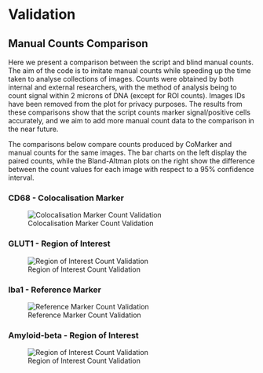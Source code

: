 # Validation

## Manual Counts Comparison

Here we present a comparison between the script and blind manual counts. The aim of the code is to imitate manual counts while speeding up the time taken to analyse collections of images. Counts were obtained by both internal and external researchers, with the method of analysis being to count signal within 2 microns of DNA (except for ROI counts). Images IDs have been removed from the plot for privacy purposes. The results from these comparisons show that the script counts marker signal/positive cells accurately, and we aim to add more manual count data to the comparison in the near future.

The comparisons below compare counts produced by CoMarker and manual counts for the same images. The bar charts on the left display the paired counts, while the Bland-Altman plots on the right show the difference between the count values for each image with respect to a 95% confidence interval.

### CD68 - Colocalisation Marker

![Colocalisation Marker Count Validation](images/CD68_val.png)

### GLUT1 - Region of Interest

![Region of Interest Count Validation](images/GLUT1_val-01.png)

### Iba1 - Reference Marker

![Reference Marker Count Validation](images/Iba1_Val-01.png){alt="Reference Marker Count Validation"}

### Amyloid-beta - Region of Interest

![Region of Interest Count Validation](images/Ab_val-01.png)
